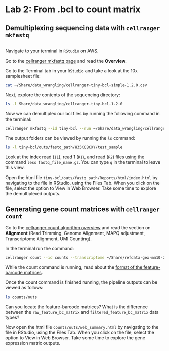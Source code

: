 # Lab 2: From .bcl to count matrix

## Demultiplexing sequencing data with `cellranger mkfastq`

```r
```

Navigate to your terminal in `RStudio` on AWS.

Go to the [cellranger mkfastq page](https://support.10xgenomics.com/single-cell-gene-expression/software/pipelines/latest/using/mkfastq) and read the **Overview**.

Go to the Terminal tab in your `RStudio` and take a look at the 10x samplesheet file:

```sh
cat ~/Share/data_wrangling/cellranger-tiny-bcl-simple-1.2.0.csv
```

Next, explore the contents of the sequencing directory:

```sh
ls -l Share/data_wrangling/cellranger-tiny-bcl-1.2.0
```

Now we can demultiplex our bcl files by running the following command in the terminal:

```sh
cellranger mkfastq --id tiny-bcl --run ~/Share/data_wrangling/cellranger-tiny-bcl-1.2.0 --csv ~/Share/data_wrangling/cellranger-tiny-bcl-simple-1.2.0.csv
```

The output folders can be viewed by running the `ls` command:

```sh
ls -l tiny-bcl/outs/fastq_path/H35KCBCXY/test_sample
```

Look at the index read (`I1`), read 1 (`R1`), and read (`R2`) files using the command `less fastq_file_name.gz`. You can type `q` in the terminal to leave this view.

Open the html file `tiny-bcl/outs/fastq_path/Reports/html/index.html` by navigating to the file in RStudio, using the Files Tab. When you click on the file, select the option to View in Web Browser. Take some time to explore the demultiplexed outputs.

## Generating gene count matrices with `cellranger count`

Go to the [cellranger count algorithm overview](https://support.10xgenomics.com/single-cell-gene-expression/software/pipelines/latest/algorithms/overview) and read the section on **Alignment** (Read Trimming, Genome Alignment, MAPQ adjustment, Transcriptome Alignment, UMI Counting).

In the terminal run the command:

```sh
cellranger count --id counts --transcriptome ~/Share/refdata-gex-mm10-2020-A/ --fastqs tiny-bcl/outs/fastq_path/H35KCBCXY/test_sample --sample test_sample
```

While the count command is running, read about the [format of the feature-barcode matrices](https://support.10xgenomics.com/single-cell-gene-expression/software/pipelines/latest/output/matrices).

Once the count command is finished running, the pipeline outputs can be viewed as follows:

```sh
ls counts/outs
```

Can you locate the feature-barcode matrices? What is the difference between the `raw_feature_bc_matrix` and `filtered_feature_bc_matrix` data types?

Now open the html file `counts/outs/web_summary.html` by navigating to the file in RStudio, using the Files Tab. When you click on the file, select the option to View in Web Browser. Take some time to explore the gene expression matrix outputs.